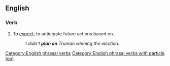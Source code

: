 {{also|planön}}

==English==

===Verb===
{{en-verb|plans on|planning on|planned on}}

# To [[expect]]; to anticipate future actions based on.
#: ''I didn't '''plan on''' Truman winning the election.''

[[Category:English phrasal verbs]]
[[Category:English phrasal verbs with particle (on)]]